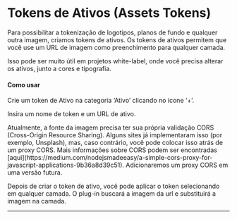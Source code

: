 # Tokens de Ativos (Assets Tokens)

Para possibilitar a tokenização de logotipos, planos de fundo e qualquer outra imagem, criamos tokens de ativos. Os tokens de ativos permitem que você use um URL de imagem como preenchimento para qualquer camada.

Isso pode ser muito útil em projetos white-label, onde você precisa alterar os ativos, junto a cores e tipografia.

#### Como usar

Crie um token de Ativo na categoria ‘Ativo’ clicando no ícone ‘+’.

Insira um nome de token e um URL de ativo.


<Callout>
  Atualmente, a fonte da imagem precisa ter sua própria validação CORS (Cross-Origin Resource Sharing). Alguns sites já implementaram isso (por exemplo, Unsplash), mas, caso contrário, você pode colocar isso atrás de um proxy CORS. Mais informações sobre CORS podem ser encontradas [aqui](https://medium.com/nodejsmadeeasy/a-simple-cors-proxy-for-javascript-applications-9b36a8d39c51). Adicionaremos um proxy CORS em uma versão futura.
</Callout>

Depois de criar o token de ativo, você pode aplicar o token selecionando em qualquer camada. O plug-in buscará a imagem da url e substituirá a imagem na camada.

---


<ReactPlayer
  muted
  width="100%"
  height="auto"
  loop
  playing
  controls
  url="/asset-tokens.mp4"
/>
